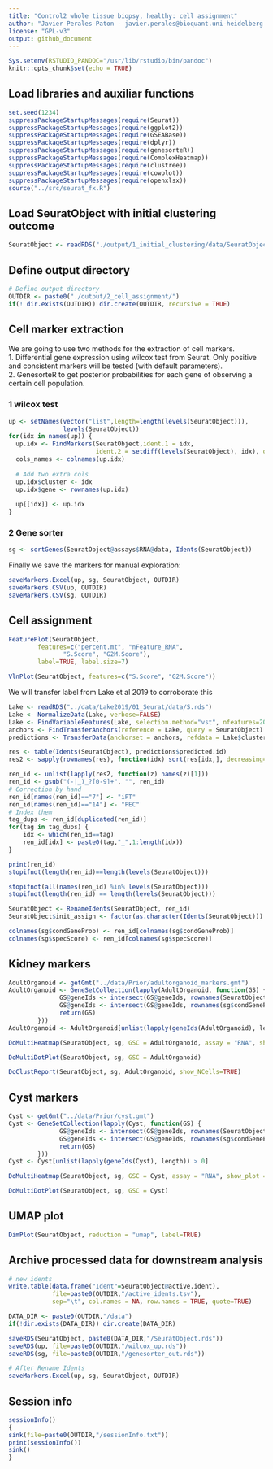 ```yaml
---
title: "Control2 whole tissue biopsy, healthy: cell assignment"
author: "Javier Perales-Paton - javier.perales@bioquant.uni-heidelberg.de"
license: "GPL-v3"
output: github_document
---
```



```r
Sys.setenv(RSTUDIO_PANDOC="/usr/lib/rstudio/bin/pandoc")
knitr::opts_chunk$set(echo = TRUE)
```

## Load libraries and auxiliar functions
```r
set.seed(1234)
suppressPackageStartupMessages(require(Seurat))
suppressPackageStartupMessages(require(ggplot2))
suppressPackageStartupMessages(require(GSEABase))
suppressPackageStartupMessages(require(dplyr))
suppressPackageStartupMessages(require(genesorteR))
suppressPackageStartupMessages(require(ComplexHeatmap))
suppressPackageStartupMessages(require(clustree))
suppressPackageStartupMessages(require(cowplot))
suppressPackageStartupMessages(require(openxlsx))
source("../src/seurat_fx.R")
```

## Load SeuratObject with initial clustering outcome
```r
SeuratObject <- readRDS("./output/1_initial_clustering/data/SeuratObject.rds")
```

## Define output directory
```r
# Define output directory
OUTDIR <- paste0("./output/2_cell_assignment/")
if(! dir.exists(OUTDIR)) dir.create(OUTDIR, recursive = TRUE)
```

## Cell marker extraction
We are going to use two methods for the extraction of cell markers.   
1. Differential gene expression using wilcox test from Seurat. Only positive
   and consistent markers will be tested (with default parameters).   
2. GenesorteR to get posterior probabilities for each gene of observing a certain
cell population.

### 1 wilcox test

```r
up <- setNames(vector("list",length=length(levels(SeuratObject))), 
               levels(SeuratObject))
for(idx in names(up)) {
  up.idx <- FindMarkers(SeuratObject,ident.1 = idx, 
                        ident.2 = setdiff(levels(SeuratObject), idx), only.pos=T)
  cols_names <- colnames(up.idx)
  
  # Add two extra cols
  up.idx$cluster <- idx
  up.idx$gene <- rownames(up.idx)
  
  up[[idx]] <- up.idx
}
```

### 2 Gene sorter

```r
sg <- sortGenes(SeuratObject@assays$RNA@data, Idents(SeuratObject))
```

Finally we save the markers for manual exploration:

```r
saveMarkers.Excel(up, sg, SeuratObject, OUTDIR)
saveMarkers.CSV(up, OUTDIR)
saveMarkers.CSV(sg, OUTDIR)
```

## Cell assignment

```r
FeaturePlot(SeuratObject, 
	    features=c("percent.mt", "nFeature_RNA", 
		       "S.Score", "G2M.Score"), 
	    label=TRUE, label.size=7)
```

```r
VlnPlot(SeuratObject, features=c("S.Score", "G2M.Score"))
```

We will transfer label from Lake et al 2019 to corroborate this
```r
Lake <- readRDS("../data/Lake2019/01_Seurat/data/S.rds")
Lake <- NormalizeData(Lake, verbose=FALSE)
Lake <- FindVariableFeatures(Lake, selection.method="vst", nfeatures=2000, verbose=FALSE)
anchors <- FindTransferAnchors(reference = Lake, query = SeuratObject)
predictions <- TransferData(anchorset = anchors, refdata = Lake$cluster_abbn)

res <- table(Idents(SeuratObject), predictions$predicted.id)
res2 <- sapply(rownames(res), function(idx) sort(res[idx,], decreasing=TRUE)[1:5], simplify=FALSE)
```

```r
ren_id <- unlist(lapply(res2, function(z) names(z)[1]))
ren_id <- gsub("(-|_)_?[0-9]+", "", ren_id)
# Correction by hand
ren_id[names(ren_id)=="7"] <- "iPT"
ren_id[names(ren_id)=="14"] <- "PEC"
# Index them
tag_dups <- ren_id[duplicated(ren_id)]
for(tag in tag_dups) {
	idx <- which(ren_id==tag)
	ren_id[idx] <- paste0(tag,"_",1:length(idx))
}

print(ren_id)
stopifnot(length(ren_id)==length(levels(SeuratObject)))
```

```r
stopifnot(all(names(ren_id) %in% levels(SeuratObject)))
stopifnot(length(ren_id) == length(levels(SeuratObject)))

SeuratObject <- RenameIdents(SeuratObject, ren_id)
SeuratObject$init_assign <- factor(as.character(Idents(SeuratObject)))

colnames(sg$condGeneProb) <- ren_id[colnames(sg$condGeneProb)]
colnames(sg$specScore) <- ren_id[colnames(sg$specScore)]
```

## Kidney markers

```r
AdultOrganoid <- getGmt("../data/Prior/adultorganoid_markers.gmt")
AdultOrganoid <- GeneSetCollection(lapply(AdultOrganoid, function(GS) {
			  GS@geneIds <- intersect(GS@geneIds, rownames(SeuratObject))
			  GS@geneIds <- intersect(GS@geneIds, rownames(sg$condGeneProb))
			  return(GS)
	    }))
AdultOrganoid <- AdultOrganoid[unlist(lapply(geneIds(AdultOrganoid), length)) > 0]
```

```r
DoMultiHeatmap(SeuratObject, sg, GSC = AdultOrganoid, assay = "RNA", show_plot = TRUE)
```

```r
DoMultiDotPlot(SeuratObject, sg, GSC = AdultOrganoid)
```

```r
DoClustReport(SeuratObject, sg, AdultOrganoid, show_NCells=TRUE)
```

## Cyst markers

```r
Cyst <- getGmt("../data/Prior/cyst.gmt")
Cyst <- GeneSetCollection(lapply(Cyst, function(GS) {
			  GS@geneIds <- intersect(GS@geneIds, rownames(SeuratObject))
			  GS@geneIds <- intersect(GS@geneIds, rownames(sg$condGeneProb))
			  return(GS)
	    }))
Cyst <- Cyst[unlist(lapply(geneIds(Cyst), length)) > 0]
```

```r
DoMultiHeatmap(SeuratObject, sg, GSC = Cyst, assay = "RNA", show_plot = TRUE)
```

```r
DoMultiDotPlot(SeuratObject, sg, GSC = Cyst)
```

## UMAP plot
```r
DimPlot(SeuratObject, reduction = "umap", label=TRUE)
```

## Archive processed data for downstream analysis

```r
# new idents
write.table(data.frame("Ident"=SeuratObject@active.ident),
            file=paste0(OUTDIR,"/active_idents.tsv"),
            sep="\t", col.names = NA, row.names = TRUE, quote=TRUE)
```

```r
DATA_DIR <- paste0(OUTDIR,"/data")
if(!dir.exists(DATA_DIR)) dir.create(DATA_DIR)
```

```r
saveRDS(SeuratObject, paste0(DATA_DIR,"/SeuratObject.rds"))
saveRDS(up, file=paste0(OUTDIR,"/wilcox_up.rds"))
saveRDS(sg, file=paste0(OUTDIR,"/genesorter_out.rds"))

# After Rename Idents
saveMarkers.Excel(up, sg, SeuratObject, OUTDIR)

```                                                                                                                                                                                                         

## Session info

```r
sessionInfo()
{                                                                                                                                                                                                           
sink(file=paste0(OUTDIR,"/sessionInfo.txt"))
print(sessionInfo())
sink()
}
```
